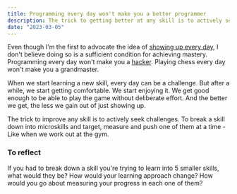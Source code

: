 ```yaml
---
title: Programming every day won't make you a better programmer
description: The trick to getting better at any skill is to actively seek challenges.
date: "2023-03-05"
---
```


Even though I'm the first to advocate the idea of [showing up every day](https://moonwith.com/posts/train), I don't believe doing so is a sufficient condition for achieving mastery. Programming every day won't make you a [hacker](http://www.paulgraham.com/gba.html#:~:text=To%20programmers%2C%20%22hacker%22%20connotes,something%20in%20an%20ugly%20way). Playing chess every day won't make you a grandmaster.

When we start learning a new skill, every day can be a challenge. But after a while, we start getting comfortable. We start enjoying it. We get good enough to be able to play the game without deliberate effort. And the better we get, the less we gain out of just showing up.

The trick to improve any skill is to actively seek challenges. To break a skill down into microskills and target, measure and push one of them at a time - Like when we work out at the gym.

### To reflect
If you had to break down a skill you're trying to learn into 5 smaller skills, what would they be? How would your learning approach change? How would you go about measuring your progress in each one of them?
